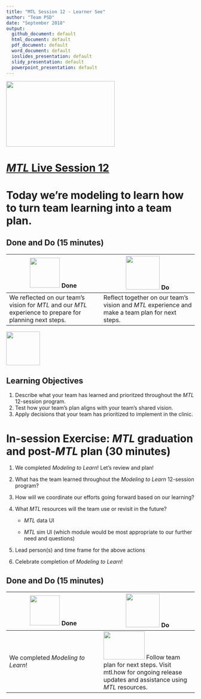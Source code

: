 ```yaml
---
title: "MTL Session 12 - Learner See"
author: "Team PSD"
date: "September 2018"
output: 
  github_document: default
  html_document: default
  pdf_document: default
  word_document: default
  ioslides_presentation: default
  slidy_presentation: default
  powerpoint_presentation: default
---
```


<img src = "https://github.com/lzim/teampsd/blob/master/resources/logos/mtl_live_sq_sm.png"
     height = "175" width = "290">  

# [*MTL* Live Session 12](https://github.com/lzim/teampsd/blob/master/mtl_facilitate_workgroup/mtl_live_guide/mtl_live_session12_see.Rmd "MTL Live Session 12")

# Today we're modeling to learn how to turn team learning into a team plan.

## Done and Do (15 minutes)
<!-- Do/Done Tables -->
| <img src = "https://raw.githubusercontent.com/lzim/teampsd/hexagon_icons/np_hexagon-check-mark_309690_003F72.png" height = "80" width = "80"> **Done** | <img src = "https://raw.githubusercontent.com/lzim/teampsd/hexagon_icons/np_synchronize_778914_003F72.png" height = "90" width = "90"> **Do** |
| --- | --- | 
| We reflected on our team's vision for _MTL_ and our _MTL_ experience to prepare for planning next steps. | Reflect together on our team's vision and _MTL_ experience and make a team plan for next steps. | 

<!-- Learning Objectives Icon --> 
<img src = "https://github.com/lzim/teampsd/blob/master/resources/icons/we_decided_learning_objectives.png" height = "90" width = "90" style ="display: inline-block"/> 

## Learning Objectives

1. Describe what your team has learned and prioritzed throughout the *MTL* 12-session program.
2. Test how your team's plan aligns with your team's shared vision.
3. Apply decisions that your team has prioritized to implement in the clinic.

# In-session Exercise: *MTL* graduation and post-*MTL* plan (30 minutes)

1. We completed _Modeling to Learn_! Let's review and plan!

2.  What has the team learned throughout the *Modeling to Learn* 12-session program?

3. How will we coordinate our efforts going forward based on our learning?

4. What *MTL* resources will the team use or revisit in the future?

    - *MTL* data UI 
    
    - *MTL* sim UI (which module would be most appropriate to our further need and questions)

5. Lead person(s) and time frame for the above actions 

6. Celebrate completion of *Modeling to Learn*!



## Done and Do (15 minutes)
<!-- Do/Done Tables -->
| <img src = "https://raw.githubusercontent.com/lzim/teampsd/hexagon_icons/np_hexagon-check-mark_309690_003F72.png" height = "80" width = "80"> **Done** | <img src = "https://raw.githubusercontent.com/lzim/teampsd/hexagon_icons/np_synchronize_778914_003F72.png" height = "90" width = "90"> **Do** |
| --- | --- | 
| We completed _Modeling to Learn_!|[<img src = "https://raw.githubusercontent.com/lzim/teampsd/master/resources/logos/mtl_how_sm.png" height = "75" width = "110">](http://mtl.how) Follow team plan for next steps. Visit mtl.how for ongoing release updates and assistance using _MTL_ resources. | 


